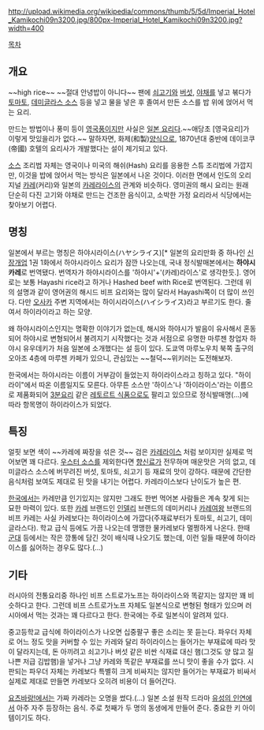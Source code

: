 http://upload.wikimedia.org/wikipedia/commons/thumb/5/5d/Imperial_Hotel_Kamikochi09n3200.jpg/800px-Imperial_Hotel_Kamikochi09n3200.jpg?width=400

[[목차]]

== 개요 ==
~~high rice~~
~~절대 안녕밥이 아니다~~
팬에 [[쇠고기]]와 [[버섯]], [[야채]]를 넣고 볶다가 [[토마토]], [[데미글라스 소스]] 등을 넣고 물을 넣은 후 졸여서 만든 소스를 밥 위에 얹어서 먹는 요리.
 
만드는 방법이나 풍미 등이 [[영국]]풍이지만 사실은 [[일본 요리]]다.~~애당초 [영국요리]가 이렇게 맛있을리가 없다.~~ 말하자면, 화제(和製)[[양식]]으로, 1870년대 중반에 데이코쿠(帝國) 호텔의 요리사가 개발했다는 설이 제기되고 있다. 

[[소스]] 조리법 자체는 영국이나 미국의 해쉬(Hash) 요리를 응용한 스튜 조리법에 가깝지만, 이것을 밥에 얹어서 먹는 방식은 일본에서 나온 것이다. 이러한 면에서 인도의 오리지널 [[카레]](커리)와 일본의 [[카레라이스]]의 관계와 비슷하다. 영미권의 해시 요리는 원래 단순히 다진 고기와 야채로 만드는 건조한 음식이고, 소박한 가정 요리라서 식당에서는 찾아보기 어렵다. 

== 명칭 ==
일본에서 부르는 명칭은 하야시라이스(ハヤシライス)[* 일본의 요리만화 중 하나인 [[신장개업]] 1권 1화에서 하야시라이스 요리가 잠깐 나오는데, 국내 정식발매본에서는 '''하야시 카레'''로 번역됐다. 번역자가 하야시라이스를 '하야시'+'(카레)라이스'로 생각한듯.]. 영어로는 보통 Hayashi rice라고 하거나 Hashed beef with Rice로 번역된다. 그런데 위의 설명과 같이 영어권의 해시드 비프 요리와는 많이 달라서 Hayashi쪽이 더 많이 쓰인다. 다만 [[오사카]] 주변 지역에서는 하이시라이스(ハイシライス)라고 부르기도 한다. 줄여서 하이라이라고 하는 모양.

왜 하야시라이스인지는 명확한 이야기가 없는데, 해시와 하야시가 발음이 유사해서 혼동되어 하야시로 변형되어서 불려지기 시작했다는 것과 서점으로 유명한 마루젠 창업자 하야시 유우데키가 처음 일본에 소개했다는 설 등이 있다. 도쿄역 마루노우치 북쪽 출구의 오아조 4층에 마루젠 카페가 있으니, 관심있는 ~~철덕~~위키러는 도전해보자.

한국에서는 하야시라는 이름이 거부감이 들었는지 하이라이스라고 칭하고 있다. "하이라이"에서 따온 이름일지도 모른다. 아무튼 소스만 '하이스'나 '하이라이스'라는 이름으로 제품화되어 [[3분요리]] 같은 [[레토르트 식품]]으로도 팔리고 있으므로 정식발매명(...)에 따라 항목명이 하이라이스가 되었다.

== 특징 ==
얼핏 보면 색이 ~~카레에 짜장을 섞은 것~~ 검은 [[카레라이스]] 처럼 보이지만 실제로 먹어보면 꽤 다르다. [[우스터 소스]]를 제외한다면 [[향신료]]가 전무하며 매운맛은 거의 없고, 데미글라스 소스에 버무려진 버섯, 토마토, 쇠고기 등 재료의 맛이 강하다. 때문에 간단한 음식처럼 보여도 제대로 된 맛을 내기는 어렵다. 카레라이스보다 난이도가 높은 편. 

[[한국]]에서는 카레만큼 인기있지는 않지만 그래도 한번 먹어본 사람들은 계속 찾게 되는 묘한 마력이 있다. 또한 [[카레]] 브랜드인 [[인델리]] 브랜드의 데미커리나 [[카레여왕]] 브랜드의 비프 카레는 사실 카레보다는 하이라이스에 가깝다(주재료부터가 토마토, 쇠고기, 데미글라스다). 학교 급식 등에도 가끔 나오는데 맹맹한 물카레보다 멀쩡하게 나온다. 한때 [[군대]] 등에서는 작은 깡통에 담긴 것이 배식때 나오기도 했는데, 이런 일들 때문에 하이라이스를 싫어하는 경우도 많다.(...)

== 기타 ==
러시아의 전통요리중 하나인 비프 스트로가노프는 하이라이스와 똑같지는 않지만 꽤 비슷하다고 한다. 그런데 비프 스트로가노프 자체도 일본식으로 변형된 형태가 있으며 러시아에서 먹는 것과는 꽤 다르다고 한다. 한국에는 주로 일본식이 알려져 있다.

중고등학교 급식에 하이라이스가 나오면 십중팔구 좋은 소리는 못 듣는다. 파우더 자체로 어느 정도 맛을 커버할 수 있는 카레와 달리 하이라이스는 들어가는 부재료에 따라 맛이 달라지는데, 돈 아끼려고 쇠고기나 버섯 같은 비싼 식재료 대신 햄(그것도 양 많고 질 나쁜 저급 김밥햄)을 넣거나 그냥 카레와 똑같은 부재료를 쓰니 맛이 좋을 수가 없다. 시판되는 파우더 자체는 카레보다 특별히 크게 비싸지는 않지만 들어가는 부재료가 비싸서 실제로 제대로 만들면 카레보다 오히려 비용이 더 들어간다.

[[요츠바랑!]]에서는 가짜 카레라는 오명을 썼다.(...)
일본 소설 원작 드라마 [[유성의 인연]]에서 아주 자주 등장하는 음식. 주로 첫째가 두 명의 동생에게 만들어 준다. 중요한 키 아이템이기도 하다.
